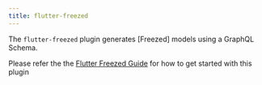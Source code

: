 ```yaml
---
title: flutter-freezed
---
```



<PluginHeader />

The `flutter-freezed` plugin generates [Freezed] models using a GraphQL Schema.

Please refer the the [Flutter Freezed Guide]() for how to get started with this plugin

<PluginApiDocs />
